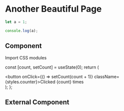# Another Beautiful Page

```js
let a = 1;

console.log(a);
```

## Component


Import CSS modules


  const [count, setCount] = useState(0);
  return (
    <div>
      <button onClick={() => setCount(count + 1)} className={styles.counter}>Clicked {count} times</button>
    </div>
  );
};

<Counter />


## External Component


<Counters />


